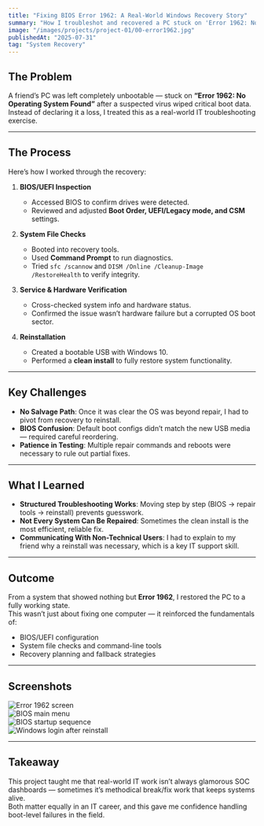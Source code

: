 ```yaml
---
title: "Fixing BIOS Error 1962: A Real-World Windows Recovery Story"
summary: "How I troubleshot and recovered a PC stuck on 'Error 1962: No Operating System Found' — from BIOS configuration and repair tools to a clean OS reinstall."
image: "/images/projects/project-01/00-error1962.jpg"
publishedAt: "2025-07-31"
tag: "System Recovery"
---
```


## The Problem

A friend’s PC was left completely unbootable — stuck on **“Error 1962: No Operating System Found”** after a suspected virus wiped critical boot data.  
Instead of declaring it a loss, I treated this as a real-world IT troubleshooting exercise.

---

## The Process

Here’s how I worked through the recovery:

1. **BIOS/UEFI Inspection**  
   - Accessed BIOS to confirm drives were detected.  
   - Reviewed and adjusted **Boot Order, UEFI/Legacy mode, and CSM** settings.  

2. **System File Checks**  
   - Booted into recovery tools.  
   - Used **Command Prompt** to run diagnostics.  
   - Tried `sfc /scannow` and `DISM /Online /Cleanup-Image /RestoreHealth` to verify integrity.  

3. **Service & Hardware Verification**  
   - Cross-checked system info and hardware status.  
   - Confirmed the issue wasn’t hardware failure but a corrupted OS boot sector.  

4. **Reinstallation**  
   - Created a bootable USB with Windows 10.  
   - Performed a **clean install** to fully restore system functionality.  

---

## Key Challenges

- **No Salvage Path**: Once it was clear the OS was beyond repair, I had to pivot from recovery to reinstall.  
- **BIOS Confusion**: Default boot configs didn’t match the new USB media — required careful reordering.  
- **Patience in Testing**: Multiple repair commands and reboots were necessary to rule out partial fixes.  

---

## What I Learned

- **Structured Troubleshooting Works**: Moving step by step (BIOS → repair tools → reinstall) prevents guesswork.  
- **Not Every System Can Be Repaired**: Sometimes the clean install is the most efficient, reliable fix.  
- **Communicating With Non-Technical Users**: I had to explain to my friend why a reinstall was necessary, which is a key IT support skill.  

---

## Outcome

From a system that showed nothing but **Error 1962**, I restored the PC to a fully working state.  
This wasn’t just about fixing one computer — it reinforced the fundamentals of:  

- BIOS/UEFI configuration  
- System file checks and command-line tools  
- Recovery planning and fallback strategies  

---

## Screenshots

![Error 1962 screen](/images/projects/project-01/00-error1962.jpg)  
![BIOS main menu](/images/projects/project-01/01-bios-main.jpg)  
![BIOS startup sequence](/images/projects/project-01/02-bios-startup.JPG)  
![Windows login after reinstall](/images/projects/project-01/03-win-login.jpg)  

---

## Takeaway

This project taught me that real-world IT work isn’t always glamorous SOC dashboards — sometimes it’s methodical break/fix work that keeps systems alive.  
Both matter equally in an IT career, and this gave me confidence handling boot-level failures in the field.